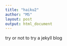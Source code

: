 ```yaml
---
title: "haiku2"
author: "MS"
layout: post
output: html_document
---
```



try
or not to try
a jekyll blog